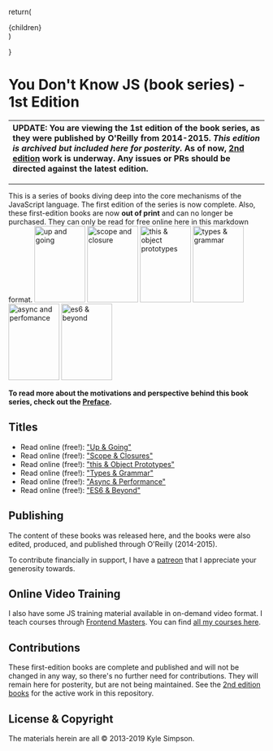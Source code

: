 

return(
<div className='flex my-5 flex-wrap gap-5'>
{children}
</div>
)

}

# You Don't Know JS (book series) - 1st Edition

| UPDATE: You are viewing the 1st edition of the book series, as they were published by O'Reilly from 2014-2015. ***This edition is archived but included here for posterity.*** As of now, [2nd edition](https://github.com/getify/You-Dont-Know-JS/tree/2nd-ed) work is underway. Any issues or PRs should be directed against the latest edition. |
| :--- |

----

This is a series of books diving deep into the core mechanisms of the JavaScript language. The first edition of the series is now complete. Also, these first-edition books are now **out of print** and can no longer be purchased. They can only be read for free online here in this markdown format.
<ImagesComponent>
<Image alt='up and going'  src="/up_&_going/cover.jpg" width="100" height="150" /> 
<Image alt='scope and closure'  src="/scope_&_closures/cover.jpg" width="100" height="150" />
<Image  alt= 'this & object prototypes' src="/this_&_object_prototypes/cover.jpg" width="100" height="150" />
<Image alt='types & grammar' src="/types_&_grammar/cover.jpg" width="100" height="150" />
<Image alt='async and perfomance'  src="/async_&_performance/cover.jpg" width="100" height="150" />
<Image alt='es6 & beyond' src="/es6_&_beyond/cover.jpg" width="100" height="150" />
</ImagesComponent>
 
**To read more about the motivations and perspective behind this book series, check out the [Preface](preface.md).**

## Titles

* Read online (free!): ["Up & Going"](up_&_going/README.md)
* Read online (free!): ["Scope & Closures"](scope_&_closures/README.md)
* Read online (free!): ["this & Object Prototypes"](this_&_object_prototypes/README.md#you-dont-know-js-this--object-prototypes)
* Read online (free!): ["Types & Grammar"](types_&_grammar/README.md#you-dont-know-js-types--grammar)
* Read online (free!): ["Async & Performance"](async_&_performance/README.md#you-dont-know-js-async--performance)
* Read online (free!): ["ES6 & Beyond"](es6_&_beyond/README.md#you-dont-know-js-es6--beyond)

## Publishing

The content of these books was released here, and the books were also edited, produced, and published through O'Reilly (2014-2015).

To contribute financially in support, I have a [patreon](https://www.patreon.com/getify) that I appreciate your generosity towards.


## Online Video Training

I also have some JS training material available in on-demand video format. I teach courses through [Frontend Masters](https://FrontendMasters.com). You can find [all my courses here](https://frontendmasters.com/kyle-simpson/).

## Contributions

These first-edition books are complete and published and will not be changed in any way, so there's no further need for contributions. They will remain here for posterity, but are not being maintained. See the [2nd edition books](https://github.com/getify/You-Dont-Know-JS/tree/2nd-ed) for the active work in this repository.

## License & Copyright

The materials herein are all &copy; 2013-2019 Kyle Simpson.

